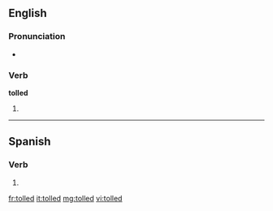 ==English==

===Pronunciation===
* {{rhymes|əʊld}}

===Verb===
'''tolled'''

# {{past of|[[toll]]}}

----

==Spanish==

===Verb===
{{es-verb-form|toller}}

# {{es-verb form of|ending=er|mood=imperative|sense=affirmative|pers=2|formal=no|number=plural|[[toller]]|region=Spain}}

[[fr:tolled]]
[[it:tolled]]
[[mg:tolled]]
[[vi:tolled]]